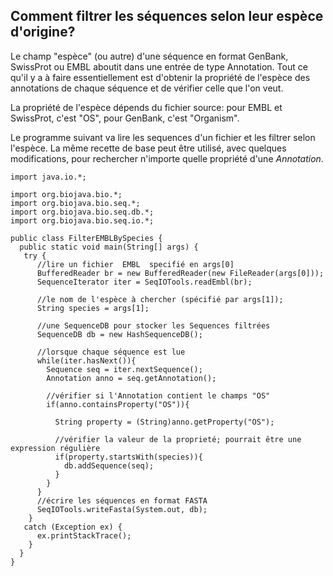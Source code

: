 == Comment filtrer les séquences selon leur espèce d'origine? ==

Le champ "espèce" (ou autre) d'une séquence en format GenBank, SwissProt ou EMBL aboutit dans une entrée de type Annotation. Tout ce qu'il y a à faire essentiellement est d'obtenir la propriété de l'espèce des annotations de chaque séquence et de vérifier celle que l'on veut.

La propriété de l'espèce dépends du fichier source: pour EMBL et SwissProt, c'est "OS", pour GenBank, c'est "Organism".

Le programme suivant va lire les sequences d'un fichier et les filtrer selon l'espèce. La même recette de base peut être utilisé, avec quelques modifications, pour rechercher n'importe quelle propriété d'une ''Annotation''.

<pre>
import java.io.*;

import org.biojava.bio.*;
import org.biojava.bio.seq.*;
import org.biojava.bio.seq.db.*;
import org.biojava.bio.seq.io.*;

public class FilterEMBLBySpecies {
  public static void main(String[] args) {
   try {
      //lire un fichier  EMBL  specifié en args[0]
      BufferedReader br = new BufferedReader(new FileReader(args[0]));
      SequenceIterator iter = SeqIOTools.readEmbl(br);

      //le nom de l'espèce à chercher (spécifié par args[1]);
      String species = args[1];

      //une SequenceDB pour stocker les Sequences filtrées
      SequenceDB db = new HashSequenceDB();

      //lorsque chaque séquence est lue
      while(iter.hasNext()){
        Sequence seq = iter.nextSequence();
        Annotation anno = seq.getAnnotation();

        //vérifier si l'Annotation contient le champs "OS"
        if(anno.containsProperty("OS")){

          String property = (String)anno.getProperty("OS");

          //vérifier la valeur de la proprieté; pourrait être une expression régulière
          if(property.startsWith(species)){
            db.addSequence(seq);
          }
        }
      }
      //écrire les séquences en format FASTA
      SeqIOTools.writeFasta(System.out, db);
    }
   catch (Exception ex) {
      ex.printStackTrace();
    }
  }
}
</pre>